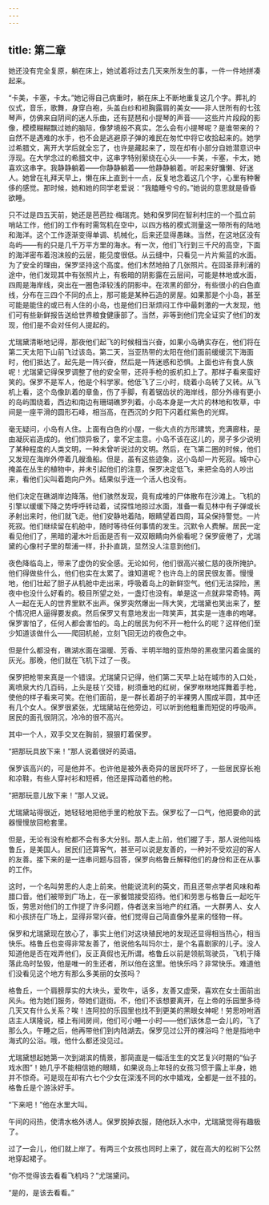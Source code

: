 ```yaml
---
---
---
```

title: 第二章
---




她还没有完全复原，躺在床上，她试着将过去几天来所发生的事，一件一件地拼凑起来。

“卡美，卡塞，卡太。”她记得自己病重时，躺在床上不断地重复这几个字。葬礼的仪式，音乐，歌舞，身穿白袍，头盖白纱和袒胸露肩的美女——非人世所有的七弦琴声，仿佛来自阴间的迷人乐曲，还有琵琶和小提琴的声音——这些片片段段的影像，模模糊糊飘过她的脑际，像梦境般不真实。怎么会有小提琴呢？是谁带来的？自然不是遇难的水手，也不会是逃避原子弹的难民在匆忙中将它收拾起来的。她学过希腊文，离开大学后就全忘了，也许是藏起来了，现在却有小部分自她潜意识中浮现。在大学念过的希腊文中，这串字特别萦绕在心头——卡美，卡塞，卡太，她喜欢这串字。我静静躺着——你静静躺着——他静静躺着。听起来好慵懒、好迷人。她曾在礼拜天早上，懒在床上直到十一点，反复地念着这几个字，心里有种奢侈的感觉。那时候，她和她的同学老爱说：“我瞌睡兮兮的。”她说的意思就是昏昏欲睡。

只不过是四五天前，她还是芭芭拉·梅瑞克。她和保罗同在智利村庄的一个孤立前哨站工作，他们的工作有时需驾机在空中，以四方格的模式测量这一带所有的陆地和海洋。这个工作逐渐变得单调、机械化，后来还显得愚昧。当然，在这地区没有岛屿——有的只是几千万平方里的海水。有一次，他们飞行到三千尺的高空，下面的海洋密布着泡沫般的云层，能见度很低。从云缝中，只看见一片片紫蓝的水面。为了安全的理由，保罗坚持这个高度。他们木然地拍了几张照片。在回圣菲利浦的途中，他们发现其中有张照片上，有极暗的阴影露在云层间，可能是林地或水面，四周是海岸线，突出在一圈色泽较浅的阴影中。在浓黑的部分，有些很小的白色直线，分布在三四个不同的点上，那可能是某种石造的房屋。如果那是个小岛，甚至可能是能住的或已有人住的小岛，也是他们日渐烦闷工作中最刺激的一大发现，他们可有些新鲜报告送给世界粮食健康部了。当然，非等到他们完全证实了他们的发现，他们是不会对任何人提起的。

尤瑞黛清晰地记得，那夜他们起飞的时候相当兴奋，如果小岛确实存在，他们将在第二天太阳下山前飞过该岛。第二天，当亚热带的太阳在他们面前缓缓沉下海面时，他们抵达了。起先是一阵兴奋，然后是一阵迷惑和恐惧。上面也许有食人族呢！尤瑞黛记得保罗调整了他的安全带，还将手枪的扳机扣上了。那样子看来蛮好笑的。保罗不是军人，他是个科学家。他低飞了三小时，绕着小岛转了又转。从飞机上看，这个岛像趴着的章鱼，伤了手脚，有着锯齿状的海岸线，部分外缘有更小的岛屿围绕着，西边和南边有珊瑚礁罗列着。小岛本身是一大片的林地和牧草，中间是一座平滑的圆形石峰，相当高，在西沉的夕阳下闪着红紫色的光辉。

毫无疑问，小岛有人住。上面有白色的小屋，一些大点的方形建筑，充满廊柱，是由凝灰岩造成的。他们惊异极了，拿不定主意。小岛不该在这儿的，房子多少说明了某种程度的人类文明，一种未曾听说过的文明。然后，在飞第二圈的时候，他们又发现在海岸外停着几艘渔船。但是，虽有这些迹象，这小岛却一片死寂。城中心掩盖在丛生的植物中，并未引起他们的注意，保罗决定低飞，来把全岛的人吵出来，看他们尖叫着跑向户外。结果似乎连一个活人也没有。

他们决定在礁湖岸边降落。他们骇然发现，竟有成堆的尸体散布在沙滩上。飞机的引擎以缓缓下降之势呼呼转动着，试探性地掠过水面，准备一看见林中有子弹或长矛射出来时，他们就飞走。他们安静地着陆，眼睛望着四周，耳朵保持警觉。一片死寂。他们继续留在机舱中，随时等待任何事情的发生。沉默令人费解。居民一定看见他们了，黑暗的灌木叶后面是否有一双双眼睛向外偷看呢？保罗疲倦了，尤瑞黛的心像村子里的帮浦一样，扑扑直跳，显然没人注意到他们。

夜色降临岛上，带来了虚伪的安全感。无论如何，他们很高兴被仁慈的夜所掩护。他们得做些什么，他们也实在太累了。谁知道呢？也许岛上的居民很友善。慢慢地，他们壮起了胆子从机舱中走出来，呼吸着岛上的新鲜空气。他们无法探险，黑夜中也没什么好看的。极目所望之处，一盏灯也没有。单是这一点就非常奇特。两人一起在无人的世界里默不出声。保罗突然爆出一阵大笑，尤瑞黛也笑出来了，整个情况把人逼得要发疯。然后保罗又有意地发出一阵笑声，其实是一连串的咆哮。保罗害怕了，任何人都会害怕的。岛上的居民为何不开一枪什么的呢？这样他们至少知道该做什么——爬回机舱，立刻飞回无边的夜色之中。

但是什么都没有，礁湖水面在温暖、芳香、半明半暗的亚热带的黑夜里闪着金属的灰光。那晚，他们就在飞机下过了一夜。

保罗把枪带来真是一个错误。尤瑞黛只记得，他们第二天早上站在城市的入口处，离喷泉大约几百码，上头是枝丫交错，树须垂地的红树，保罗咻咻地挥舞着手枪，使他的样子看来可笑。在他们面前，是一群长着胡子的半裸男人围成半圆，其中还有几个女人。保罗很紧张，尤瑞黛站在他旁边，可以听到他粗重而短促的呼吸声。居民的面孔很阴沉，冷冷的很不高兴。

其中一个人，双手交叉在胸前，狠狠盯着保罗。

“把那玩具放下来！”那人说着很好的英语。

保罗该高兴的，可是他并不。也许他是被外表奇异的居民吓坏了，一些居民穿长袍和凉鞋，有些人穿衬衫和短裤，他还是挥动着他的枪。

“把那玩意儿放下来！”那人又说。

尤瑞黛站得很近，她轻轻地把他手里的枪放下去。保罗松了一口气，他把要命的武器慢慢放回枪套里。

但是，无论有没有枪都不会有多大分别。那人走上前，他们握了手，那人说他叫格鲁丘，是美国人。居民们还算客气，甚至可以说是友善的，一种对不受欢迎的客人的友善。接下来的是一连串问题与回答，保罗向格鲁丘解释他们的身份和正在从事的工作。

这时，一个名叫劳思的人走上前来。他能说流利的英文，而且还带点学者风味和希腊口音。他们被带到广场上，在一家餐馆接受招待。他们和劳思与格鲁丘一起吃午饭，劳思对他们的工作提了许多问题，侍者送来当地产的红酒。一大群男人、女人和小孩挤在广场上，显得非常兴奋。他们觉得自己简直像外星来的怪物一样。

保罗和尤瑞黛现在放心了，事实上他们对这块殖民地的发现还显得相当热心，相当快乐。格鲁丘也变得非常友善了，他说他名叫玛尔士，是个名喜剧家的儿子。没人知道他是否在戏弄他们，反正真假也无所谓。格鲁丘以前是领航驾驶员，飞机于降落此岛时坠毁，他是唯一的生还者，所以他在这里。他快乐吗？非常快乐。难道他们没看见这个地方有那么多美丽的女孩吗？

格鲁丘，一个肩膀厚实的大块头，爱吹牛，话多，友善又虚荣，喜欢在女士面前出风头。他为她们服务，带她们逛街。不，他们不该想要离开，在上帝的乐园里多待几天又有什么关系？唉！连阿拉的乐园里也找不到更美的黑眼女神呢！劳思吩咐酒店主人琪隆说，楼上有间房间，他们可小睡一小时——他们该休息一会儿的，飞了那么久。午睡之后，他再带他们到内陆湖去。保罗见过公开的裸浴吗？他是指地中海式的公浴。哦，他什么都还没见过。

尤瑞黛想起她第一次到湖滨的情景，那简直是一幅活生生的文艺复兴时期的“仙子戏水图”！她几乎不能相信她的眼睛，如果说岛上年轻的女孩习惯于露上半身，她并不惊奇。可是现在却有六七个少女在深浅不同的水中嬉戏，全都是一丝不挂的。格鲁丘是个游泳好手。

“下来吧！”他在水里大叫。

午间的闷热，使清水格外诱人。保罗脱掉衣服，随他跃入水中，尤瑞黛觉得有趣极了。

过了一会儿，他们就上岸了。有两三个女孩也同时上来了，就在高大的松树下公然地穿起裙子。

“你不觉得该去看看飞机吗？”尤瑞黛问。

“是的，是该去看看。”